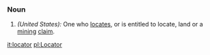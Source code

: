 ===Noun===
#''(United States):'' One who [[locate]]s, or is entitled to locate, land or a [[mining]] [[claim]].

[[it:locator]]
[[pl:Locator]]